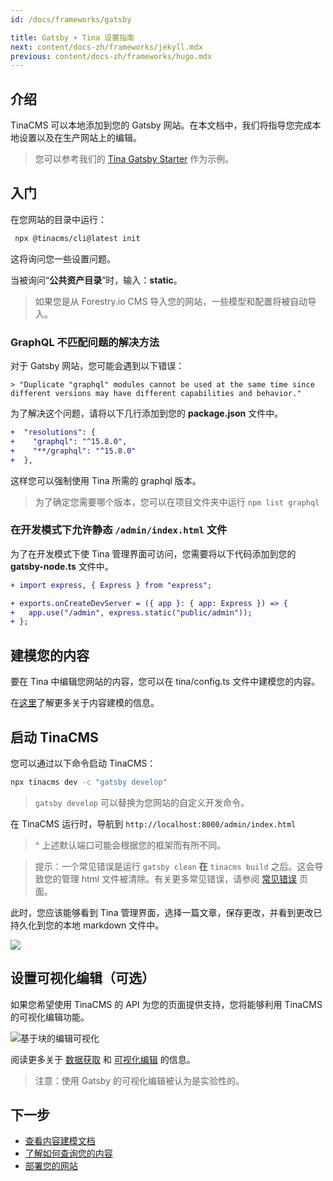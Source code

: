 ```yaml
---
id: /docs/frameworks/gatsby

title: Gatsby + Tina 设置指南
next: content/docs-zh/frameworks/jekyll.mdx
previous: content/docs-zh/frameworks/hugo.mdx
---
```


## 介绍

TinaCMS 可以本地添加到您的 Gatsby 网站。在本文档中，我们将指导您完成本地设置以及在生产网站上的编辑。

> 您可以参考我们的 [Tina Gatsby Starter](https://github.com/tinacms/tina-gatsby-starter) 作为示例。

## 入门

在您网站的目录中运行：

```bash
 npx @tinacms/cli@latest init
```

这将询问您一些设置问题。

当被询问“**公共资产目录**”时，输入：**static**。

> 如果您是从 Forestry.io CMS 导入您的网站，一些模型和配置将被自动导入。

### GraphQL 不匹配问题的解决方法

对于 Gatsby 网站，您可能会遇到以下错误：

```
> "Duplicate "graphql" modules cannot be used at the same time since different versions may have different capabilities and behavior."
```

为了解决这个问题，请将以下几行添加到您的 **package.json** 文件中。

```diff
+  "resolutions": {
+    "graphql": "^15.8.0",
+    "**/graphql": "^15.8.0"
+  },
```
这样您可以强制使用 Tina 所需的 graphql 版本。

> 为了确定您需要哪个版本，您可以在项目文件夹中运行 `npm list graphql`

### 在开发模式下允许静态 `/admin/index.html` 文件

为了在开发模式下使 Tina 管理界面可访问，您需要将以下代码添加到您的 **gatsby-node.ts** 文件中。

```diff
+ import express, { Express } from "express";

+ exports.onCreateDevServer = ({ app }: { app: Express }) => {
+   app.use("/admin", express.static("public/admin"));
+ };
```

## 建模您的内容

要在 Tina 中编辑您网站的内容，您可以在 tina/config.ts 文件中建模您的内容。

在[这里](/docs/schema/)了解更多关于内容建模的信息。

## 启动 TinaCMS

您可以通过以下命令启动 TinaCMS：

```bash
npx tinacms dev -c "gatsby develop"
```

> `gatsby develop` 可以替换为您网站的自定义开发命令。

在 TinaCMS 运行时，导航到 `http://localhost:8000/admin/index.html`

> ^ 上述默认端口可能会根据您的框架而有所不同。

> 提示：一个常见错误是运行 `gatsby clean` **在** `tinacms build` 之后。这会导致您的管理 html 文件被清除。有关更多常见错误，请参阅 [常见错误](/docs/forestry/common-errors) 页面。

此时，您应该能够看到 Tina 管理界面，选择一篇文章，保存更改，并看到更改已持久化到您的本地 markdown 文件中。

![](/img/hugo-tina-admin-screenshot.png)

## 设置可视化编辑（可选）

如果您希望使用 TinaCMS 的 API 为您的页面提供支持，您将能够利用 TinaCMS 的可视化编辑功能。

![基于块的编辑可视化](/gif/blocks.gif)

阅读更多关于 [数据获取](/docs/features/data-fetching/) 和 [可视化编辑](/docs/contextual-editing/overview/) 的信息。

> 注意：使用 Gatsby 的可视化编辑被认为是实验性的。

## 下一步

- [查看内容建模文档](/docs/schema/)
- [了解如何查询您的内容](/docs/features/data-fetching/)
- [部署您的网站](/docs/tina-cloud)